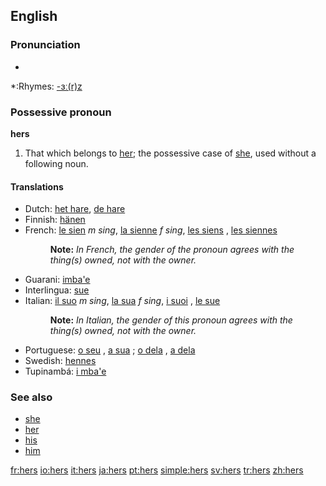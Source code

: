 ==English==

===Pronunciation===
*{{audio|en-us-hers.ogg|Audio (US)}}

*:Rhymes: [[Rhymes:English:-ɜː(r)z|-ɜː(r)z]]

===Possessive pronoun===
'''hers'''
#That which belongs to [[her]]; the possessive case of [[she]], used without a following noun.

====Translations====
{{top}}
*Dutch: [[het hare]], [[de hare]]
*Finnish: [[hänen]]
*French: [[le sien]] ''m sing'', [[la sienne]] ''f sing'', [[les siens]] {{m}} {{plural}}, [[les siennes]] {{f}} {{plural}}
*:'''Note:''' ''In French, the gender of the pronoun agrees with the thing(s) owned, not with the owner.''
*Guarani: [[imba'e]]
*Interlingua: [[sue]]
*Italian: [[il suo]] ''m sing'', [[la sua]] ''f sing'', [[i suoi]] {{m}} {{plural}}, [[le sue]] {{f}} {{plural}}
*:'''Note:''' ''In Italian, the gender of this pronoun agrees with the thing(s) owned, not with the owner.''
*Portuguese: [[o seu]] {{m}}, [[a sua]] {{f}}; [[o dela]] {{m}}, [[a dela]] {{f}}
*Swedish: [[hennes]]
*Tupinambá: [[i mba'e]]
{{bottom}}

===See also===
*[[she]]
*[[her]]
*[[his]]
*[[him]]

[[fr:hers]]
[[io:hers]]
[[it:hers]]
[[ja:hers]]
[[pt:hers]]
[[simple:hers]]
[[sv:hers]]
[[tr:hers]]
[[zh:hers]]